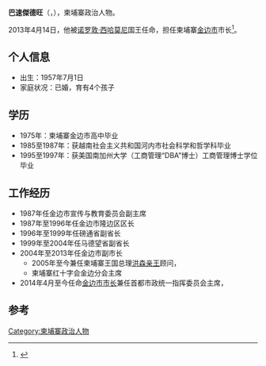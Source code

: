 {{Infobox Politician
| name          = 巴速傑德旺
| image         = Pa Socheatvong.jpg
| caption       =
| order         =  
| office        = [[金边市市长|金边市市长]]
| term_start    = 2013年4月14日
| term_end      = 2017年6月28日
| predecessor   = [[高竹德玛|高竹德玛]]
| successor     = [[孔盛|孔盛]]
| office2        = 
| term_start2    = 
| term_end2      = 
| predecessor2   = 
| successor2     = 
| office3   =
| term_start3    = 
| term_end3      = 
| predecessor3   = 
| successor3     = 
| birth_date    = 
| birth_place   = 
| nationality   = [[柬埔寨人|柬埔寨人]]
| death_date    = 
| death_place   = 
| party         = [[柬埔寨人民党|柬埔寨人民党]]
| religion
| relations     = 
| residence     = 
| alma_mater    = 
| occupation    = 
| religion      = [[上座部佛教|上座部佛教]]
| signature     = 
| website       = 
| footnotes     = 
}}
{{Contains Khmer text}}
'''巴速傑德旺'''（{{lang-km|ប៉ា សុជាតិវង្ស}}，{{bd|1957年|7月1日|||}}），柬埔寨政治人物。

2013年4月14日，他被[[诺罗敦·西哈莫尼|诺罗敦·西哈莫尼]]国王任命，担任柬埔寨[[金边市|金边市]]市长<ref>{{cite web|url=http://www.phnompenhpost.com/2013050765452/National/new-mayor-new-day-for-protesters.html |title=New mayor, new day for protesters |publisher= Khouth Sophak Chakrya |date=2013-05-07 |accessdate=2013-05-07}}</ref>。

==个人信息==
*出生：1957年7月1日
*家庭状况：已婚，育有4个孩子

==学历==
*1975年：柬埔寨金边市高中毕业
*1985至1987年：获越南社会主义共和国河内市社会科学和哲学科毕业
*1995至1997年：获美国南加州大学（工商管理“DBA”博士）工商管理博士学位毕业

==工作经历==
*1987年任金边市宣传与教育委员会副主席
*1987年至1996年任金边市隆边区区长
*1996年至1999年任磅通省副省长
*1999年至2004年任马德望省副省长
*2004年至2013年任金边市副市长
**2005年至今兼任柬埔寨王国总理[[洪森亲王|洪森亲王]]顾问，
**柬埔寨红十字会金边分会主席
*2014年4月至今任命[[金边市市长|金边市市长]]兼任首都市政统一指挥委员会主席，

==参考 ==
{{reflist}}
[[Category:柬埔寨政治人物|Category:柬埔寨政治人物]]